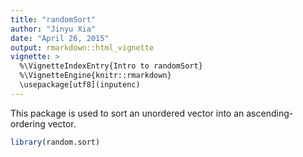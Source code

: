 ```yaml
---
title: "randomSort"
author: "Jinyu Xia"
date: "April 26, 2015"
output: rmarkdown::html_vignette
vignette: >
  %\VignetteIndexEntry{Intro to randomSort}
  %\VignetteEngine{knitr::rmarkdown}
  \usepackage[utf8](inputenc)
---
```

This package is used to sort an unordered vector into an ascending-ordering vector.
```r
library(random.sort)

```
